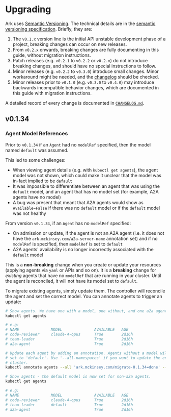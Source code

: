 # Upgrading

Ark uses [Semantic Versioning](https://semver.org/). The technical details are in the [semantic versioning specification](https://semver.org/). Briefly, they are:

1. The `v0.1.x` version line is the initial API unstable development phase of a project, breaking changes can occur on new releases.
2. From `v0.2.x` onwards, breaking changes are fully documenting in this guide, without migration instructions.
3. Patch releases (e.g. `v0.2.1` to `v0.2.2` or `v0.2.x`) do not introduce breaking changes, and should have no special instructions to follow.
4. Minor releases (e.g. `v0.2.2` to `v0.3.0`) introduce small changes. Minor workaround might be needed, and the [changelog](https://github.com/mckinsey/agents-at-scale-ark/blob/main/.github/CHANGELOG.md) should be checked.
5. Minor releases prior to `v0.1.0` (e.g. `v0.3.0` to `v0.4.0`) may introduce backwards incompatible behavior changes, which are documented in this guide with migration instructions.

A detailed record of every change is documented in [`CHANGELOG.md`](https://github.com/mckinsey/agents-at-scale-ark/blob/main/.github/CHANGELOG.md).

## v0.1.34

### Agent Model References

Prior to `v0.1.34` if an `Agent` had no `modelRef` specified, then the model named `default` was assumed.

This led to some challenges:

- When viewing agent details (e.g. with `kubectl get agents`), the agent model was not shown, which could make it unclear that the model was in-fact implied to be `default`
- It was impossible to differentiate between an agent that was using the `default` model, and an agent that has no model set (for example, A2A agents have no model)
- A bug was present that meant that A2A agents would show as `Available=False` if there was no `default` model or if the `default` model was not healthy

From version `v0.1.34`, if an `Agent` has no `modelRef` specified:

- On admission or update, if the agent is not an A2A agent (i.e. it does not have the `ark.mckinsey.com/a2a-server-name` annotation set) and if no `modelRef` is specified, then `modelRef` is set to `default`
- A2A agents' availability is no longer incorrectly associated with the `default` model

This is a **non-breaking** change when you create or update your resources (applying agents via `yaml` or APIs and so on). It is a **breaking** change for _existing_ agents that have no `modelRef` that are running in your cluster. Until the agent is reconciled, it will not have its model set to `default`.

To migrate existing agents, simply update them. The controller will reconcile the agent and set the correct model. You can annotate agents to trigger an update:

```bash
# Show agents. We have one with a model, one without, and one a2a agent.
kubectl get agents

# e.g:
# NAME              MODEL              AVAILABLE   AGE
# code-reviewer     claude-4-opus      True        2d16h
# team-leader                          True        2d16h
# a2a-agent                            True        2d16h

# Update each agent by adding an annotation. Agents without a model will have it
# set to 'default'. Use '--all-namespaces' if you want to update the entire
# cluster.
kubectl annotate agents --all 'ark.mckinsey.com/migrate-0.1.34=done' --overwrite

# Show agents - the default model is now set for non-a2a agents.
kubectl get agents

# e.g:
# NAME              MODEL              AVAILABLE   AGE
# code-reviewer     claude-4-opus      True        2d16h
# team-leader       default            True        2d16h
# a2a-agent                            True        2d16h
```
